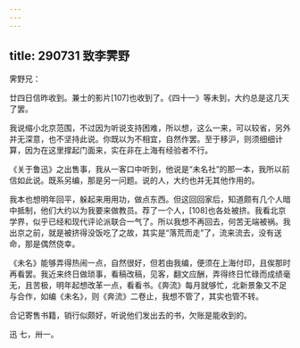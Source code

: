 ```yaml
---
---
---
```

title: 290731 致李霁野
---




霁野兄：

廿四日信昨收到。兼士的影片[107]也收到了。《四十一》等未到，大约总是这几天了罢。

我说缩小北京范围，不过因为听说支持困难，所以想，这么一来，可以较省，另外并无深意，也不坚持此说。你既以为不相宜，自然作罢。至于移沪，则须细细计算，因为在这里撑起门面来，实在非在上海有经验者不行。

《关于鲁迅》之出售事，我从一客口中听到，他说是“未名社”的那一本，我所以前信如此说。既系另编，那是另一问题。说的人，大约也并无其他作用的。

我本也想明年回平，躲起来用用功，做点东西。但这回回家后，知道颇有几个人暗中抵制，他们大约以为我要来做教员。荐了一个人，[108]也各处被挤。我看北京学界，似乎已经和现代评论派联合一气了。所以我想不再回去，何苦无端被祸。我出京之前，就是被挤得没饭吃了之故，其实是“落荒而走”了，流来流去，没有送命，那是偶然侥幸。

《未名》能够弄得热闹一点，自然很好，但若由我编，便须在上海付印，且俟那时再看罢。我近来终日做琐事，看稿改稿，见客，翻文应酬，弄得终日忙碌而成绩毫无，且苦极，明年起想改革一点，看看书。《奔流》每月就够忙，北新景象又不足与合作，如编《未名》，则《奔流》二卷止，我想不管了，其实也管不转。

合记寄售书籍，销行似颇好，听说他们发出去的书，欠账是能收到的。

迅 七，卅一。